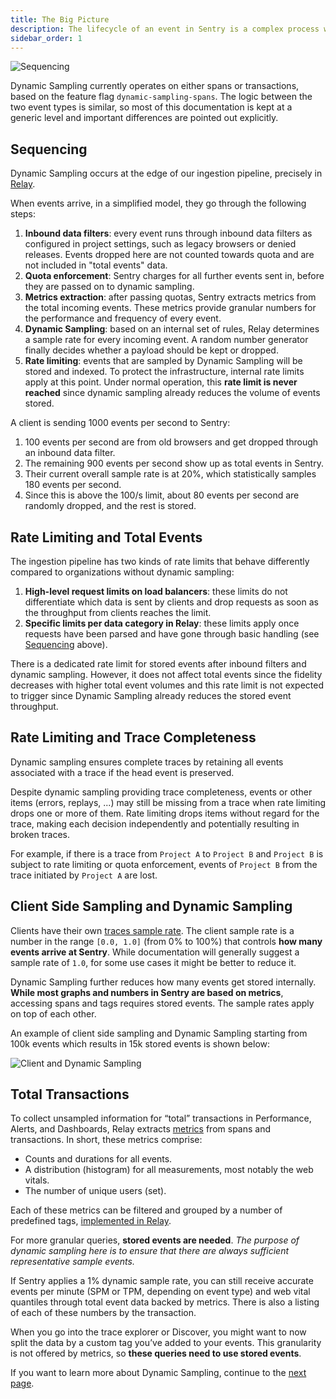 ```yaml
---
title: The Big Picture
description: The lifecycle of an event in Sentry is a complex process which involves many components. Dynamic Sampling is one of these components, and it is important to understand how it fits into the bigger picture.
sidebar_order: 1
---
```


![Sequencing](./images/sequencing.png)


<Alert title="💡 Note" level="info">

Dynamic Sampling currently operates on either spans or transactions, based on the feature flag `dynamic-sampling-spans`. The logic between the two event types is similar, so most of this documentation is kept at a generic level and important differences are pointed out explicitly. 

</Alert>


## Sequencing

Dynamic Sampling occurs at the edge of our ingestion pipeline, precisely in [Relay](https://github.com/getsentry/relay).

When events arrive, in a simplified model, they go through the following steps:

1. **Inbound data filters**: every event runs through inbound data filters as configured in project settings, such as legacy browsers or denied releases. Events dropped here are not counted towards quota and are not included in "total events" data.
2. **Quota enforcement**: Sentry charges for all further events sent in, before they are passed on to dynamic sampling.
3. **Metrics extraction**: after passing quotas, Sentry extracts metrics from the total incoming events. These metrics provide granular numbers for the performance and frequency of every event.
4. **Dynamic Sampling**: based on an internal set of rules, Relay determines a sample rate for every incoming event. A random number generator finally decides whether a payload should be kept or dropped.
5. **Rate limiting**: events that are sampled by Dynamic Sampling will be stored and indexed. To protect the infrastructure, internal rate limits apply at this point. Under normal operation, this **rate limit is never reached** since dynamic sampling already reduces the volume of events stored.

<Alert title="💡 Example" level="info">

A client is sending 1000 events per second to Sentry:
1. 100 events per second are from old browsers and get dropped through an inbound data filter.
2. The remaining 900 events per second show up as total events in Sentry.
3. Their current overall sample rate is at 20%, which statistically samples 180 events per second.
4. Since this is above the 100/s limit, about 80 events per second are randomly dropped, and the rest is stored.

</Alert>

## Rate Limiting and Total Events

The ingestion pipeline has two kinds of rate limits that  behave differently compared to organizations without dynamic sampling:

1. **High-level request limits on load balancers**: these limits do not differentiate which data is sent by clients and drop requests as soon as the throughput from clients reaches the limit.
2. **Specific limits per data category in Relay**: these limits apply once requests have been parsed and have gone through basic handling (see [Sequencing](#sequencing) above).

<Alert title="✨️ Note" level="info">

There is a dedicated rate limit for stored events after inbound filters and dynamic sampling. However, it does not affect total events since the fidelity decreases with higher total event volumes and this rate limit is not expected to trigger since Dynamic Sampling already reduces the stored event throughput.

</Alert>

## Rate Limiting and Trace Completeness

Dynamic sampling ensures complete traces by retaining all events associated with a trace if the head event is preserved.

Despite dynamic sampling providing trace completeness, events or other items (errors, replays, ...) may still be missing from a trace when rate limiting drops one or more of them. Rate limiting drops items without regard for the trace, making each decision independently and potentially resulting in broken traces.

<Alert title="💡 Example" level="info">

For example, if there is a trace from `Project A` to `Project B` and `Project B` is subject to rate limiting or quota enforcement, events of `Project B` from the trace initiated by `Project A` are lost.

</Alert>

## Client Side Sampling and Dynamic Sampling

Clients have their own [traces sample rate](https://docs.sentry.io/platforms/javascript/tracing/#configure). The client sample rate is a number in the range `[0.0, 1.0]` (from 0% to 100%) that controls **how many events arrive at Sentry**. While documentation will generally suggest a sample rate of `1.0`, for some use cases it might be better to reduce it.

Dynamic Sampling further reduces how many events get stored internally. **While most graphs and numbers in Sentry are based on metrics**, accessing spans and tags requires stored events. The sample rates apply on top of each other.

An example of client side sampling and Dynamic Sampling starting from 100k events which results in 15k stored events is shown below:

![Client and Dynamic Sampling](./images/clientAndDynamicSampling.png)

## Total Transactions

To collect unsampled information for “total” transactions in Performance, Alerts, and Dashboards, Relay extracts [metrics](https://getsentry.github.io/relay/relay_metrics/index.html) from spans and transactions. In short, these metrics comprise:

- Counts and durations for all events.
- A distribution (histogram) for all measurements, most notably the web vitals.
- The number of unique users (set).

Each of these metrics can be filtered and grouped by a number of predefined tags, [implemented in Relay](https://github.com/getsentry/relay/blob/master/relay-server/src/metrics_extraction/transactions/types.rs#L142-L157).

For more granular queries, **stored events are needed**. _The purpose of dynamic sampling here is to ensure that there are always sufficient representative sample events._

<Alert title="💡 Example" level="info">

If Sentry applies a 1% dynamic sample rate, you can still receive accurate events per minute (SPM or TPM, depending on event type) and web vital quantiles through total event data backed by metrics. There is also a listing of each of these numbers by the transaction.

When you go into the trace explorer or Discover, you might want to now split the data by a custom tag you’ve added to your events. This granularity is not offered by metrics, so **these queries need to use stored events**.

</Alert>

If you want to learn more about Dynamic Sampling, continue to the [next page](/dynamic-sampling/fidelity-and-biases/).
